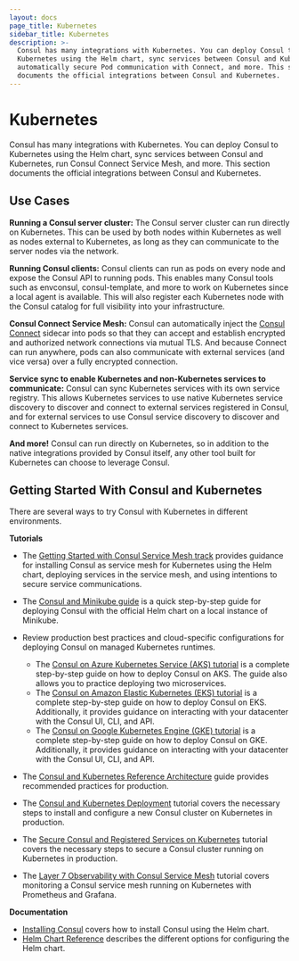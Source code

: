 ```yaml
---
layout: docs
page_title: Kubernetes
sidebar_title: Kubernetes
description: >-
  Consul has many integrations with Kubernetes. You can deploy Consul to
  Kubernetes using the Helm chart, sync services between Consul and Kubernetes,
  automatically secure Pod communication with Connect, and more. This section
  documents the official integrations between Consul and Kubernetes.
---
```


# Kubernetes

Consul has many integrations with Kubernetes. You can deploy Consul
to Kubernetes using the Helm chart, sync services between Consul and
Kubernetes, run Consul Connect Service Mesh, and more.
This section documents the official integrations between Consul and Kubernetes.

## Use Cases

**Running a Consul server cluster:** The Consul server cluster can run directly
on Kubernetes. This can be used by both nodes within Kubernetes as well as
nodes external to Kubernetes, as long as they can communicate to the server
nodes via the network.

**Running Consul clients:** Consul clients can run as pods on every node
and expose the Consul API to running pods. This enables many Consul tools
such as envconsul, consul-template, and more to work on Kubernetes since a
local agent is available. This will also register each Kubernetes node with
the Consul catalog for full visibility into your infrastructure.

**Consul Connect Service Mesh:**
Consul can automatically inject the [Consul Connect](/docs/connect)
sidecar into pods so that they can accept and establish encrypted
and authorized network connections via mutual TLS. And because Connect
can run anywhere, pods can also communicate with external services (and
vice versa) over a fully encrypted connection.

**Service sync to enable Kubernetes and non-Kubernetes services to communicate:**
Consul can sync Kubernetes services with its own service registry. This allows
Kubernetes services to use native Kubernetes service discovery to discover
and connect to external services registered in Consul, and for external services
to use Consul service discovery to discover and connect to Kubernetes services.

**And more!** Consul can run directly on Kubernetes, so in addition to the
native integrations provided by Consul itself, any other tool built for
Kubernetes can choose to leverage Consul.

## Getting Started With Consul and Kubernetes

There are several ways to try Consul with Kubernetes in different environments.

**Tutorials**

- The [Getting Started with Consul Service Mesh track](https://learn.hashicorp.com/tutorials/consul/service-mesh?utm_source=WEBSITE&utm_medium=WEB_IO&utm_offer=ARTICLE_PAGE&utm_content=DOCS)
  provides guidance for installing Consul as service mesh for Kubernetes using the Helm
  chart, deploying services in the service mesh, and using intentions to secure service
  communications.

- The [Consul and Minikube guide](https://learn.hashicorp.com/tutorials/consul/kubernetes-minikube?utm_source=consul.io&utm_medium=docs) is a quick step-by-step guide for deploying Consul with the official Helm chart on a local instance of Minikube.

- Review production best practices and cloud-specific configurations for deploying Consul on managed Kubernetes runtimes.

  - The [Consul on Azure Kubernetes Service (AKS) tutorial](https://learn.hashicorp.com/tutorials/consul/kubernetes-aks-azure?utm_source=consul.io&utm_medium=docs) is a complete step-by-step guide on how to deploy Consul on AKS. The guide also allows you to practice deploying two microservices.
  - The [Consul on Amazon Elastic Kubernetes (EKS) tutorial](https://learn.hashicorp.com/tutorials/consul/kubernetes-eks-aws?utm_source=consul.io&utm_medium=docs) is a complete step-by-step guide on how to deploy Consul on EKS. Additionally, it provides guidance on interacting with your datacenter with the Consul UI, CLI, and API.
  - The [Consul on Google Kubernetes Engine (GKE) tutorial](https://learn.hashicorp.com/tutorials/consul/kubernetes-gke-google?utm_source=consul.io&utm_medium=docs) is a complete step-by-step guide on how to deploy Consul on GKE. Additionally, it provides guidance on interacting with your datacenter with the Consul UI, CLI, and API.

- The [Consul and Kubernetes Reference Architecture](https://learn.hashicorp.com/tutorials/consul/kubernetes-reference-architecture?utm_source=consul.io&utm_medium=docs) guide provides recommended practices for production.

- The [Consul and Kubernetes Deployment](https://learn.hashicorp.com/tutorials/consul/kubernetes-deployment-guide?utm_source=consul.io&utm_medium=docs) tutorial covers the necessary steps to install and configure a new Consul cluster on Kubernetes in production.

- The [Secure Consul and Registered Services on Kubernetes](https://learn.hashicorp.com/tutorials/consul/kubernetes-secure-agents?in=consul/kubernetes) tutorial covers
the necessary steps to secure a Consul cluster running on Kubernetes in production.

- The [Layer 7 Observability with Consul Service Mesh](https://learn.hashicorp.com/tutorials/consul/kubernetes-layer7-observability) tutorial covers monitoring a
Consul service mesh running on Kubernetes with Prometheus and Grafana.

**Documentation**

- [Installing Consul](/docs/k8s/installation/overview) covers how to install Consul using the Helm chart.
- [Helm Chart Reference](/docs/k8s/helm) describes the different options for configuring the Helm chart.
